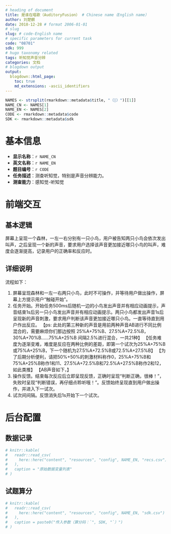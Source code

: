 ```yaml
---
# heading of document
title: 是谁在唱歌（AuditoryFusion） # Chinese name（English name）
author: 刘楚麒
date: 2018-12-28 # format 2006-01-01
# slug
slug: # code-English name
# specific parameters for current task
code: "08701"
sdk: 999
# hugo taxonomy related
tags: 听知觉声音分辨
categories: 文档
# blogdown output
output:
  blogdown::html_page:
    toc: true
    md_extensions: -ascii_identifiers
---
```


```r
NAMES <- strsplit(rmarkdown::metadata$title, "（|）")[[1]]
NAME_CN <- NAMES[1]
NAME_EN <- NAMES[2]
CODE <- rmarkdown::metadata$code
SDK <- rmarkdown::metadata$sdk
```

# 基本信息

* **显示名称**：`r NAME_CN`
* **英文名称**：`r NAME_EN`
* **题目编号**：`r CODE`
* **任务描述**：测查听知觉，特别是声音分辨能力。
* **测查能力**：感知觉-听知觉

# 前端交互

## 基本逻辑

屏幕上呈现一个森林，一左一右分别有一只小鸟，用户被告知两只小鸟会依次发出叫声，之后呈现一个新的声音，要求用户选择该声音更加接近哪只小鸟的叫声，难度会逐渐提高，记录用户的正确率和反应时。

## 详细说明

流程如下：

1. 屏幕呈现森林和一左一右两只小鸟，此时不可操作，并等待用户做出操作，屏幕上方提示用户“触碰开始”。
1. 任务开始。开始任务500ms后随机一边的小鸟发出声音并有相应动画提示，声音结束1s后另一只小鸟发出声音并有相应动画提示。两只小鸟都发出声音1s后呈现新的声音刺激，要求用户判断该声音更加接近哪只小鸟。一直等待直到用户作出反应。
【ps: 此处的第三种新的声音是用前两种声音AB进行不同比例混合的，需要麻烦你们那边按照 25%A+75%B、27.5%A+72.5%B，30%A+70%B……75%A+25%B 间隔2.5%进行混合，一共21种】
【任务难度为逐渐变难，难度是反应在两种比例的差距，即第一个试次为25%A+75%B或75%A+25%B，下一个随机为27.5%A+72.5%B或72.5%A+27.5%B】
【为了后期分析便利，请把50%+50%的刺激材料称作0，25%A+75%B和75%A+25%B称作1和11、27.5%A+72.5%B和72.5%A+27.5%B称作2和12，如此类推】
【AB声音如下，】
1. 操作反馈。结束每次反应后立即呈现反馈，正确时呈现“判断正确，很棒！”，失败时呈现“判断错误，再仔细点聆听哦！”。反馈始终呈现直到用户做出操作，并进入下一试次。
1. 试次间间隔。反馈消失后1s开始下一个试次。

# 后台配置

## 数据记录

```r
# knitr::kable(
#   readr::read_csv(
#     here::here("content", "resources", "config", NAME_EN, "recs.csv")
#   ),
#   caption = "原始数据变量列表"
# )
```

## 试题算分

```r
# knitr::kable(
#   readr::read_csv(
#     here::here("content", "resources", "config", NAME_EN, "sdk.csv")
#   ),
#   caption = paste0("传入参数（算分码：`", SDK, "`）")
# )
```

